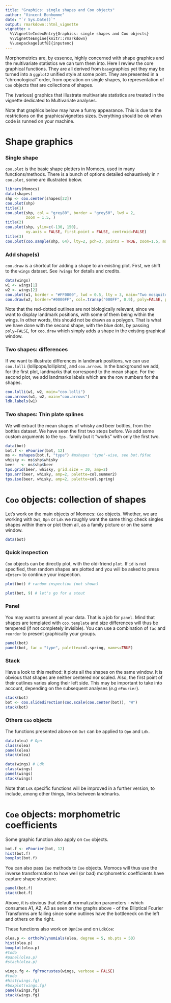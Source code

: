 ```yaml
---
title: "Graphics: single shapes and Coo objects"
author: "Vincent Bonhomme"
date: "`r Sys.Date()`"
output: rmarkdown::html_vignette
vignette: >
  %\VignetteIndexEntry{Graphics: single shapes and Coo objects}
  %\VignetteEngine{knitr::rmarkdown}
  %\usepackage[utf8]{inputenc}
---
```


Morphometrics are, by essence, highly concerned with shape graphics and the multivariate statistics we can turn them into. Here I review the core graphical 
functions. They are all derived from `base`graphics yet they may be turned into a `ggplot2` unified style at some point. They are presented in a "chronological" order, from operation on single shapes, to representation of `Coo` objects that are collections of shapes.

The (various) graphics that illustrate multivariate statistics are treated in the vignette dedicated to Multivariate analyses.

Note that graphics below may have a funny appearance. This is due to the restrictions on the graphics/vignettes sizes. Everything should be ok when code is runned on your machine.

# Shape graphics
### Single shape
`coo.plot` is the basic shape plotters in Momocs, used in many functions/methods. 
There is a bunch of options detailed exhaustively in `?coo.plot`, some are illustrated below.

```r
library(Momocs)
data(shapes)
shp <- coo.center(shapes[22])
coo.plot(shp)
title(1)
coo.plot(shp, col = "grey80", border = "grey50", lwd = 2,
         zoom = 1.5, )
title(2)
coo.plot(shp, ylim=c(-130, 150),
         xy.axis = FALSE, first.point = FALSE, centroid=FALSE)
title(3)
coo.plot(coo.sample(shp, 64), lty=2, pch=3, points = TRUE, zoom=1.5, main="4")
```

### Add shape(s)
`coo.draw` is a shortcut for adding a shape to an existing plot. First, we shift to the `wings` dataset. See `?wings` for details and credits.

```r
data(wings)
w1 <- wings[1]
w2 <- wings[2]
coo.plot(w1, border = "#FF0000", lwd = 0.5, lty = 3, main="Two mosquito wings")
coo.draw(w2, border="#0000FF", col=.transp("000FF", 0.9), poly=FALSE, pch=20)
```

Note that the red-dotted outlines are not biologically relevant, since we want to display landmark positions, with some of them being within the wings. In other words, this should not be drawn as a polygon. That is what we have done with the second shape, with the blue dots, by passing `poly=FALSE`, for `coo.draw` which simply adds a shape in the existing graphical window.

### Two shapes: differences
If we want to illustrate differences in landmark positions, we can use `coo.lolli` (lollipops/lolliplots), and `coo.arrows`. In the background we add, for the first plot, landmarks that correspond to the mean shape. For the second plot, we add landmarks labels which are the row numbers for the shapes.

```r
coo.lolli(w1, w2, main="coo.lolli")
coo.arrows(w1, w2, main="coo.arrows")
ldk.labels(w1)
```
  
### Two shapes: Thin plate splines
We will extract the mean shapes of whisky and beer bottles, from the bottles dataset. We have seen the first two steps before. We add some custom arguments to the `tps.` family but it "works" with only the first two.
```r
data(bot)
bot.f <- eFourier(bot, 12)
ms <- mshapes(bot.f, "type") #mshapes 'type'-wise, see bot.f$fac
whisky <- ms$shp$whisky
beer   <- ms$shp$beer 
tps.grid(beer, whisky, grid.size = 30, amp=2)
tps.arr(beer, whisky, amp=2, palette=col.summer2)
tps.iso(beer, whisky, amp=2, palette=col.spring)
```

# `Coo` objects: collection of shapes

Let's work on the main objects of Momocs: `Coo` objects. Whether, we are working with `Out`, `Opn` or `Ldk` we roughly want the same thing: check singles shapes within them or plot them all, as a family picture or on the same window.
```r
data(bot)
```

### Quick inspection
`Coo` objects can be directly plot, with the old-friend `plot`. If `id` is not specified, then random shapes are plotted and you will be asked to press `<Enter>` to continue your inspection.
```r
plot(bot) # random inspection (not shown)
```
```r
plot(bot, 9) # let's go for a stout
```

### Panel
You may want to present all your data. That is a job for `panel`. Mind that shapes are templated with `coo.template` and size differences will thus be tempered (if not completely invisible). You can use a combination of `fac` and `reorder` to present graphically your groups.

```r
panel(bot)
panel(bot, fac = "type", palette=col.spring, names=TRUE)
```

### Stack
Have a look to this method: it plots all the shapes on the same window. It is obvious that shapes are neither centered nor scaled. Also, the first point of their outlines varies along their left side. This may be important to take into account, depending on the subsequent analyses (*e.g* `eFourier`).
```r
stack(bot)
bot <- coo.slidedirection(coo.scale(coo.center(bot)), "W")
stack(bot)
```

### Others `Coo` objects
The functions presented above on `Out` can be applied to `Opn` and `Ldk`.

```r
data(olea) # Opn 
class(olea)
panel(olea)
stack(olea)

data(wings) # Ldk
class(wings)
panel(wings)
stack(wings)
```

Note that `Ldk` specific functions will be improved in a further version, to include, among other things, links between landmarks.

# `Coe` objects: morphometric coefficients

Some graphic function also apply on `Coe` objects.

```r
bot.f <- eFourier(bot, 12)
hist(bot.f)
boxplot(bot.f)
```

You can also pass `Coo` methods to `Coe` objects. Momocs will thus use the inverse transformation to how well (or bad) morphometric coefficients have capture shape structure. 

```r
panel(bot.f)
stack(bot.f)
```

Above, it is obvious that default normalization parameters - which consumes A1, A2,  A3 as seen on the graphs above - of the Elliptical Fourier Transforms are failing since some outlines have the bottleneck on the left and others on the right.

These functions also work on `OpnCoe` and on `LdkCoe`:

```r
olea.p <- orthoPolynomials(olea, degree = 5, nb.pts = 50)
hist(olea.p)
boxplot(olea.p)
#todo
#panel(olea.p)
#stack(olea.p)

wings.fg <- fgProcrustes(wings, verbose = FALSE)
#todo
#hist(wings.fg)
#boxplot(wings.fg)
panel(wings.fg)
stack(wings.fg)
```
  